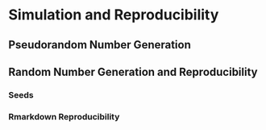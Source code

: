 # Simulation and Reproducibility {#simulation}

## Pseudorandom Number Generation

## Random Number Generation and Reproducibility

### Seeds

### Rmarkdown Reproducibility
